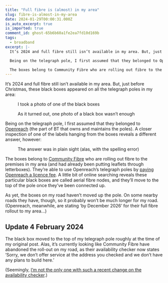 ```yaml
---
title: "Full fibre is (almost) in my area"
slug: fibre-is-almost-in-my-area
date: 2024-01-29T00:00:31.000Z
is_auto_excerpt: true
is_imported: true
comment_id: ghost-65b6b60a1fe2ea7fd10d169b
tags:
  - broadband
excerpt: |-
  It’s 2024 and full fibre still isn’t available in my area. But, just before Christmas, these black boxes appeared on all the telegraph poles in my area:

  Being on the telegraph pole, I first assumed that they belonged to Openreach (the part of BT that owns and maintains the poles). A closer inspection of one of the labels hanging from the boxes reveals a different answer, however:

  The boxes belong to Community Fibre who are rolling out fibre to the premises in my area (and had already been putt
---
```




It’s 2024 and full fibre still isn’t available in my area. But, just before
Christmas, these black boxes appeared on all the telegraph poles in my area:

<figure>
  <PostImage
    src={PXL_20231222_122940337_jpg}
    alt="A photo of an aerial fibre node on a telegraph pole."
  />
  <figcaption>
    <span>I took a photo of one of the black boxes</span>
  </figcaption>
</figure>

<figure>
  <PostImage
    src={PXL_20231222_122824668_jpg}
    alt="A photo of an aerial fibre node on a telegraph pole."
  />
  <figcaption>
    <span>As it turned out, one photo of a black box wasn’t enough</span>
  </figcaption>
</figure>

Being on the telegraph pole, I first assumed that they belonged to
[Openreach](https://www.openreach.com/) (the part of BT that owns and maintains
the poles). A closer inspection of one of the labels hanging from the boxes
reveals a different answer, however:

<figure>
  <PostImage
    src={PXL_20231222_122833025_cropped_jpg}
    alt="A label on one of the aerial fibre nodes stating ‘COMM FIBER (sic)’."
  />
  <figcaption>
    <span>The answer was in plain sight (alas, with the spelling error)</span>
  </figcaption>
</figure>

The boxes belong to [Community Fibre](https://communityfibre.co.uk/) who are
rolling out fibre to the premises in my area (and had already been putting
leaflets through letterboxes). They’re able to use Openreach’s telegraph poles
by
[paying Openreach a licence fee](<https://www.openreach.co.uk/cpportal/products/passive-products/physical-infrastructure-access(PIA)>).
A little bit of online searching reveals these particular black boxes are called
aerial fibre nodes, and they’ll move to the top of the pole once they’ve been
connected up.

As yet, the boxes on my road haven’t moved up the pole. On some nearby roads
they have, though, so it probably won’t be much longer for my road. (Openreach,
meanwhile, are stating ‘by December 2026’ for their full fibre rollout to my
area...)

## Update 4 February 2024

The black box moved to the top of my telegraph pole roughly at the time of my
original post. Alas, it’s currently looking like Community Fibre have abandoned
the roll-out on my road, as their availability checker now states ‘Sorry, we
don’t offer service at the address you checked and we don’t have any plans to
build here.’

(Seemingly,
[I’m not the only one with such a recent change on the availability checker](https://www.ispreview.co.uk/talk/threads/are-community-fibre-stopping-build.41188/).)
